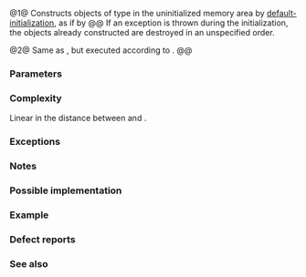 {{cpp/title|uninitialized_default_construct}}
{{cpp/memory/navbar}}
{{dcl begin}}
{{dcl header|memory}}
{{dcla|num=1|since=c++17|constexpr=c++26|
template&lt; class NoThrowForwardIt &gt;
void uninitialized_default_construct( NoThrowForwardIt first,
                                      NoThrowForwardIt last );
}}
{{dcl|num=2|since=c++17|
template&lt; class ExecutionPolicy, class NoThrowForwardIt &gt;
void uninitialized_default_construct( ExecutionPolicy&amp;&amp; policy,
                                      NoThrowForwardIt first,
                                      NoThrowForwardIt last );
}}
{{dcl end}}

@1@ Constructs objects of type {{c/core|typename std::iterator_traits&lt;NoThrowForwardIt&gt;::value_type}} in the uninitialized memory area {{range|first|last}} by [[cpp/language/default initialization|default-initialization]], as if by
{{box|
{{c/core|1=for (; first != last; ++first)}}&lt;br&gt;
{{nbspt|4}}{{c/core|::new (}}{{rlpi|voidify}}{{c/core|(*first))}}&lt;br&gt;
{{nbspt|8}}{{c/core|typename std::iterator_traits&lt;NoThrowForwardIt&gt;::value_type;}}
}}
@@ If an exception is thrown during the initialization, the objects already constructed are destroyed in an unspecified order.

@2@ Same as {{v|1}}, but executed according to {{c|policy}}.
@@ {{cpp/algorithm/parallel overload precondition}}

===Parameters===
{{par begin}}
{{par|first, last|the range of the elements to initialize}}
{{par exec pol}}
{{par hreq}}
{{par req named|NoThrowForwardIt|ForwardIterator}}
{{par req|No increment, assignment, comparison, or indirection through valid instances of {{tt|NoThrowForwardIt}} may throw exceptions.}}
{{par end}}

===Complexity===
Linear in the distance between {{c|first}} and {{c|last}}.

===Exceptions===
{{cpp/algorithm/parallel exceptions reporting behavior|singular=yes}}

===Notes===
{{feature test macro|__cpp_lib_raw_memory_algorithms|std=C++26|value=202411L|{{c/core|constexpr}} for [[cpp/memory#Uninitialized memory algorithms|specialized memory algorithms]], {{vl|1}}}}

===Possible implementation===
{{eq fun|1=
template&lt;class NoThrowForwardIt&gt;
constexpr void uninitialized_default_construct(NoThrowForwardIt first,
                                               NoThrowForwardIt last)
{
    using Value = typename std::iterator_traits&lt;NoThrowForwardIt&gt;::value_type;
    NoThrowForwardIt current = first;
    try
    {
        for (; current != last; ++current)
        {
            ::new (static_cast&lt;void*&gt;(std::addressof(*current))) Value;
        }
    }
    catch (...)
    {
        std::destroy(first, current);
        throw;
    }
}
}}

===Example===
{{example
|code=
#include &lt;cstring&gt;
#include &lt;iostream&gt;
#include &lt;memory&gt;
#include &lt;string&gt;

struct S
{
    std::string m{"Default value"};
};

int main()
{
    constexpr int n{3};
    alignas(alignof(S)) unsigned char mem[n * sizeof(S)];
    
    try
    {
        auto first{reinterpret_cast&lt;S*&gt;(mem)};
        auto last{first + n};
        
        std::uninitialized_default_construct(first, last);
        
        for (auto it{first}; it != last; ++it)
            std::cout &lt;&lt; it-&gt;m &lt;&lt; '\n';
        
        std::destroy(first, last);
    }
    catch (...)
    {
        std::cout &lt;&lt; "Exception!\n";
    }
    
    // For scalar types, uninitialized_default_construct
    // generally does not zero-fill the given uninitialized memory area.
    int v[]{1, 2, 3, 4};
    const int original[]{1, 2, 3, 4};
    std::uninitialized_default_construct(std::begin(v), std::end(v));
    
    // Maybe undefined behavior, pending CWG 1997 to be resolved.
    // for (const int i : v)
    //     std::cout &lt;&lt; i &lt;&lt; ' ';
    
    // The result is unspecified.
    std::cout &lt;&lt;
        (std::memcmp(v, original, sizeof(v)) == 0 ? "Unmodified\n" : "Modified\n");
}
|p=true
|output=
Default value
Default value
Default value
Unmodified
}}

===Defect reports===
{{dr list begin}}
{{dr list item|wg=lwg|dr=3870|std=C++20|before=this algorithm might create objects on a {{c/core|const}} storage|after=kept disallowed}}
{{dr list end}}

===See also===
{{dsc begin}}
{{dsc inc|cpp/memory/dsc uninitialized_default_construct_n}}
{{dsc inc|cpp/memory/dsc uninitialized_value_construct}}
{{dsc inc|cpp/memory/ranges/dsc uninitialized_default_construct}}
{{dsc end}}

{{langlinks|es|ja|ru|zh}}